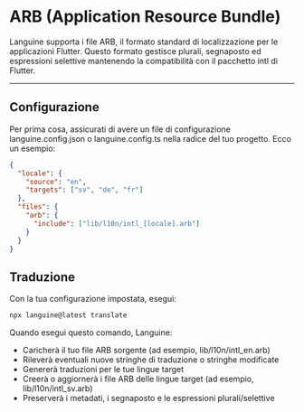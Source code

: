 # ARB (Application Resource Bundle)

Languine supporta i file ARB, il formato standard di localizzazione per le applicazioni Flutter. Questo formato gestisce plurali, segnaposto ed espressioni selettive mantenendo la compatibilità con il pacchetto intl di Flutter.

---

## Configurazione

Per prima cosa, assicurati di avere un file di configurazione languine.config.json o languine.config.ts nella radice del tuo progetto. Ecco un esempio:

```json
{
  "locale": {
    "source": "en",
    "targets": ["sv", "de", "fr"]
  },
  "files": {
    "arb": {
      "include": ["lib/l10n/intl_[locale].arb"]
    }
  }
}
```

## Traduzione

Con la tua configurazione impostata, esegui:

```bash
npx languine@latest translate
```

Quando esegui questo comando, Languine:

- Caricherà il tuo file ARB sorgente (ad esempio, lib/l10n/intl_en.arb)
- Rileverà eventuali nuove stringhe di traduzione o stringhe modificate
- Genererà traduzioni per le tue lingue target
- Creerà o aggiornerà i file ARB delle lingue target (ad esempio, lib/l10n/intl_sv.arb)
- Preserverà i metadati, i segnaposto e le espressioni plurali/selettive

